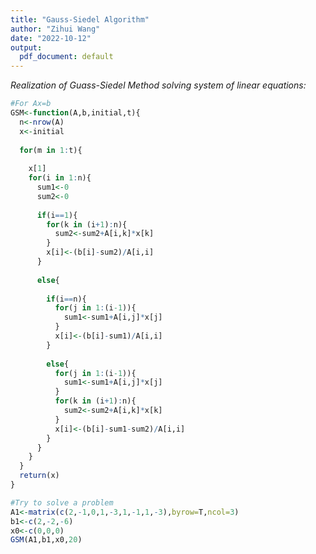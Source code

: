 ```yaml
---
title: "Gauss-Siedel Algorithm"
author: "Zihui Wang"
date: "2022-10-12"
output: 
  pdf_document: default
---
```


*Realization of Guass-Siedel Method solving system of linear equations:*   
```r
#For Ax=b
GSM<-function(A,b,initial,t){
  n<-nrow(A)
  x<-initial
  
  for(m in 1:t){
    
    x[1]
    for(i in 1:n){
      sum1<-0
      sum2<-0
      
      if(i==1){
        for(k in (i+1):n){
          sum2<-sum2+A[i,k]*x[k]
        }
        x[i]<-(b[i]-sum2)/A[i,i]
      }
      
      else{
        
        if(i==n){
          for(j in 1:(i-1)){
            sum1<-sum1+A[i,j]*x[j]
          }
          x[i]<-(b[i]-sum1)/A[i,i]
        }
        
        else{
          for(j in 1:(i-1)){
            sum1<-sum1+A[i,j]*x[j]
          }
          for(k in (i+1):n){
            sum2<-sum2+A[i,k]*x[k]
          }
          x[i]<-(b[i]-sum1-sum2)/A[i,i]
        }
      }
    }
  }
  return(x)
}
```
  
```r
#Try to solve a problem
A1<-matrix(c(2,-1,0,1,-3,1,-1,1,-3),byrow=T,ncol=3)
b1<-c(2,-2,-6)
x0<-c(0,0,0)
GSM(A1,b1,x0,20)
```